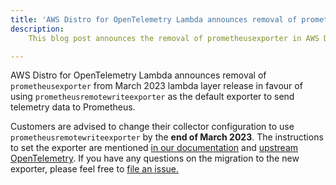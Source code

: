 ```yaml
---
title: 'AWS Distro for OpenTelemetry Lambda announces removal of prometheusexporter from March 2023 release'
description:
    This blog post announces the removal of prometheusexporter in AWS Distro for OpenTelemetry Lambda.

---
```



<SectionSeparator />

AWS Distro for OpenTelemetry Lambda announces removal of `prometheusexporter` from March 2023 lambda layer release in favour of using `prometheusremotewriteexporter` as the default exporter to send telemetry data to Prometheus.

<SectionSeparator />

Customers are advised to change their collector configuration to use `prometheusremotewriteexporter` by the **end of March 2023**. The instructions to set the exporter are mentioned [in our documentation](https://aws-otel.github.io/docs/getting-started/advanced-prometheus-remote-write-configurations#prometheus-remote-write-exporter-configurations) and [upstream OpenTelemetry](https://github.com/open-telemetry/opentelemetry-collector-contrib/blob/main/exporter/prometheusremotewriteexporter/README.md#getting-started). If you have any questions on the migration to the new exporter, please feel free to [file an issue.](https://github.com/aws-observability/aws-otel-lambda/issues)